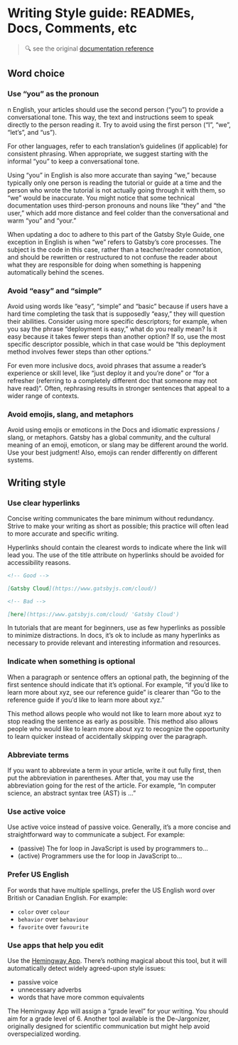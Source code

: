 
<Meta title="Guidelines/Writing Style" />

# Writing Style guide: READMEs, Docs, Comments, etc

> 🔍 see the original [documentation reference](https://www.gatsbyjs.com/contributing/gatsby-style-guide/)

## Word choice

### Use “you” as the pronoun

n English, your articles should use the second person (“you”) to provide a conversational tone. This way, the text and instructions seem to speak directly to the person reading it. Try to avoid using the first person (“I”, “we”, “let’s”, and “us”).

For other languages, refer to each translation’s guidelines (if applicable) for consistent phrasing. When appropriate, we suggest starting with the informal “you” to keep a conversational tone.

Using “you” in English is also more accurate than saying “we,” because typically only one person is reading the tutorial or guide at a time and the person who wrote the tutorial is not actually going through it with them, so “we” would be inaccurate. You might notice that some technical documentation uses third-person pronouns and nouns like “they” and “the user,” which add more distance and feel colder than the conversational and warm “you” and “your.”

When updating a doc to adhere to this part of the Gatsby Style Guide, one exception in English is when “we” refers to Gatsby’s core processes. The subject is the code in this case, rather than a teacher/reader connotation, and should be rewritten or restructured to not confuse the reader about what they are responsible for doing when something is happening automatically behind the scenes.

### Avoid “easy” and “simple”

Avoid using words like “easy”, “simple” and “basic” because if users have a hard time completing the task that is supposedly “easy,” they will question their abilities. Consider using more specific descriptors; for example, when you say the phrase “deployment is easy,” what do you really mean? Is it easy because it takes fewer steps than another option? If so, use the most specific descriptor possible, which in that case would be “this deployment method involves fewer steps than other options.”

For even more inclusive docs, avoid phrases that assume a reader’s experience or skill level, like “just deploy it and you’re done” or “for a refresher (referring to a completely different doc that someone may not have read)“. Often, rephrasing results in stronger sentences that appeal to a wider range of contexts.

### Avoid emojis, slang, and metaphors

Avoid using emojis or emoticons in the Docs and idiomatic expressions / slang, or metaphors. Gatsby has a global community, and the cultural meaning of an emoji, emoticon, or slang may be different around the world. Use your best judgment! Also, emojis can render differently on different systems.

## Writing style

### Use clear hyperlinks

Concise writing communicates the bare minimum without redundancy. Strive to make your writing as short as possible; this practice will often lead to more accurate and specific writing.

Hyperlinks should contain the clearest words to indicate where the link will lead you. The use of the title attribute on hyperlinks should be avoided for accessibility reasons.

```md
<!-- Good -->

[Gatsby Cloud](https://www.gatsbyjs.com/cloud/)
```

```md
<!-- Bad -->

[here](https://www.gatsbyjs.com/cloud/ 'Gatsby Cloud')
```

In tutorials that are meant for beginners, use as few hyperlinks as possible to minimize distractions. In docs, it’s ok to include as many hyperlinks as necessary to provide relevant and interesting information and resources.

### Indicate when something is optional

When a paragraph or sentence offers an optional path, the beginning of the first sentence should indicate that it’s optional. For example, “if you’d like to learn more about xyz, see our reference guide” is clearer than “Go to the reference guide if you’d like to learn more about xyz.”

This method allows people who would not like to learn more about xyz to stop reading the sentence as early as possible. This method also allows people who would like to learn more about xyz to recognize the opportunity to learn quicker instead of accidentally skipping over the paragraph.

### Abbreviate terms

If you want to abbreviate a term in your article, write it out fully first, then put the abbreviation in parentheses. After that, you may use the abbreviation going for the rest of the article. For example, “In computer science, an abstract syntax tree (AST) is …”

### Use active voice

Use active voice instead of passive voice. Generally, it’s a more concise and straightforward way to communicate a subject. For example:

- (passive) The for loop in JavaScript is used by programmers to…
- (active) Programmers use the for loop in JavaScript to…

### Prefer US English

For words that have multiple spellings, prefer the US English word over British or Canadian English. For example:

- `color` over `colour`
- `behavior` over `behaviour`
- `favorite` over `favourite`

### Use apps that help you edit

Use the [Hemingway App](https://hemingwayapp.com/). There’s nothing magical about this tool, but it will automatically detect widely agreed-upon style issues:

- passive voice
- unnecessary adverbs
- words that have more common equivalents

The Hemingway App will assign a “grade level” for your writing. You should aim for a grade level of 6. Another tool available is the De-Jargonizer, originally designed for scientific communication but might help avoid overspecialized wording.
